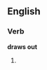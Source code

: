==English==

===Verb===
'''draws out'''

# {{third-person singular of|draw out}}
{{count page|[[Wiktionary:Page count]]}}